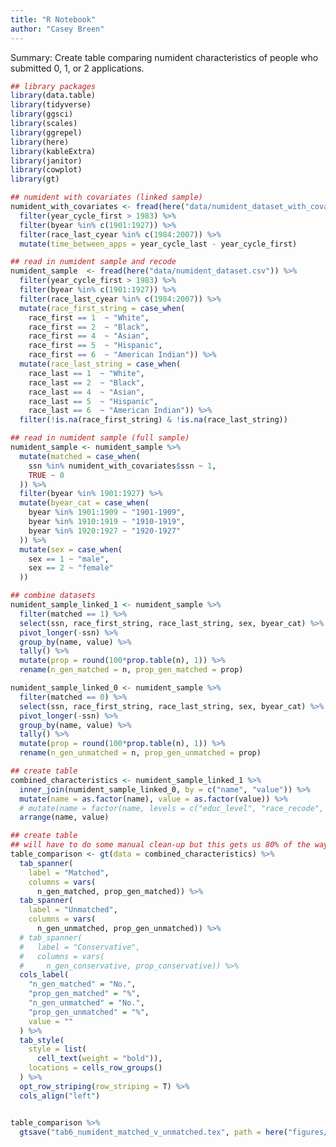 ```yaml
---
title: "R Notebook"
author: "Casey Breen" 
---
```


Summary: Create table comparing numident characteristics of people who submitted 0, 1, or 2 applications. 

```r
## library packages 
library(data.table)
library(tidyverse)
library(ggsci)
library(scales)
library(ggrepel)
library(here)
library(kableExtra)
library(janitor)
library(cowplot)
library(gt)
```

```r
## numident with covariates (linked sample)
numident_with_covariates <- fread(here("data/numident_dataset_with_covariates.csv")) %>% 
  filter(year_cycle_first > 1983) %>% 
  filter(byear %in% c(1901:1927)) %>% 
  filter(race_last_cyear %in% c(1984:2007)) %>% 
  mutate(time_between_apps = year_cycle_last - year_cycle_first)

## read in numident sample and recode 
numident_sample  <- fread(here("data/numident_dataset.csv")) %>% 
  filter(year_cycle_first > 1983) %>% 
  filter(byear %in% c(1901:1927)) %>% 
  filter(race_last_cyear %in% c(1984:2007)) %>% 
  mutate(race_first_string = case_when(
    race_first == 1  ~ "White",
    race_first == 2  ~ "Black",
    race_first == 4  ~ "Asian",
    race_first == 5  ~ "Hispanic",
    race_first == 6  ~ "American Indian")) %>% 
  mutate(race_last_string = case_when(
    race_last == 1  ~ "White",
    race_last == 2  ~ "Black",
    race_last == 4  ~ "Asian",
    race_last == 5  ~ "Hispanic",
    race_last == 6  ~ "American Indian")) %>% 
  filter(!is.na(race_first_string) & !is.na(race_last_string))

## read in numident sample (full sample)
numident_sample <- numident_sample %>% 
  mutate(matched = case_when(
    ssn %in% numident_with_covariates$ssn ~ 1,
    TRUE ~ 0
  )) %>% 
  filter(byear %in% 1901:1927) %>% 
  mutate(byear_cat = case_when(
    byear %in% 1901:1909 ~ "1901-1909",
    byear %in% 1910:1919 ~ "1910-1919",
    byear %in% 1920:1927 ~ "1920-1927"
  )) %>% 
  mutate(sex = case_when(
    sex == 1 ~ "male",
    sex == 2 ~ "female"
  ))

## combine datasets 
numident_sample_linked_1 <- numident_sample %>% 
  filter(matched == 1) %>% 
  select(ssn, race_first_string, race_last_string, sex, byear_cat) %>%
  pivot_longer(-ssn) %>% 
  group_by(name, value) %>%
  tally() %>%            
  mutate(prop = round(100*prop.table(n), 1)) %>% 
  rename(n_gen_matched = n, prop_gen_matched = prop)

numident_sample_linked_0 <- numident_sample %>% 
  filter(matched == 0) %>% 
  select(ssn, race_first_string, race_last_string, sex, byear_cat) %>%
  pivot_longer(-ssn) %>% 
  group_by(name, value) %>%
  tally() %>%            
  mutate(prop = round(100*prop.table(n), 1)) %>% 
  rename(n_gen_unmatched = n, prop_gen_unmatched = prop)
```


```r
## create table 
combined_characteristics <- numident_sample_linked_1 %>% 
  inner_join(numident_sample_linked_0, by = c("name", "value")) %>% 
  mutate(name = as.factor(name), value = as.factor(value)) %>% 
  # mutate(name = factor(name, levels = c("educ_level", "race_recode", "marital_status", "homeown", "sei_recode", "rural", "region_string", "Gender"))) %>% 
  arrange(name, value)

## create table 
## will have to do some manual clean-up but this gets us 80% of the way
table_comparison <- gt(data = combined_characteristics) %>% 
  tab_spanner(
    label = "Matched",
    columns = vars(
      n_gen_matched, prop_gen_matched)) %>% 
  tab_spanner(
    label = "Unmatched",
    columns = vars(
      n_gen_unmatched, prop_gen_unmatched)) %>% 
  # tab_spanner(
  #   label = "Conservative",
  #   columns = vars(
  #     n_gen_conservative, prop_conservative)) %>% 
  cols_label(
    "n_gen_matched" = "No.",
    "prop_gen_matched" = "%",
    "n_gen_unmatched" = "No.",
    "prop_gen_unmatched" = "%",
    value = ""
  ) %>% 
  tab_style(
    style = list(
      cell_text(weight = "bold")),
    locations = cells_row_groups()
  ) %>% 
  opt_row_striping(row_striping = T) %>% 
  cols_align("left") 


table_comparison %>%
  gtsave("tab6_numident_matched_v_unmatched.tex", path = here("figures/")) 
```